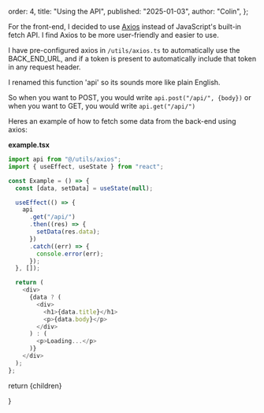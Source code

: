   order: 4,
  title: "Using the API",
  published: "2025-01-03",
  author: "Colin",
};


For the front-end, I decided to use [Axios](https://axios-http.com/docs/intro) instead of JavaScript's built-in fetch API. I find Axios to be more user-friendly and easier to use.

I have pre-configured axios in `/utils/axios.ts` to automatically use the BACK_END_URL, and if a token is present to automatically include that token in any request header.

I renamed this function 'api' so its sounds more like plain English.

So when you want to POST, you would write `api.post("/api/", {body})`
or when you want to GET, you would write `api.get("/api/")`

Heres an example of how to fetch some data from the back-end using axios:

**example.tsx**

```javascript
import api from "@/utils/axios";
import { useEffect, useState } from "react";

const Example = () => {
  const [data, setData] = useState(null);

  useEffect(() => {
    api
      .get("/api/")
      .then((res) => {
        setData(res.data);
      })
      .catch((err) => {
        console.error(err);
      });
  }, []);

  return (
    <div>
      {data ? (
        <div>
          <h1>{data.title}</h1>
          <p>{data.body}</p>
        </div>
      ) : (
        <p>Loading...</p>
      )}
    </div>
  );
};
```

return <MdxLayout>{children}</MdxLayout>

}
